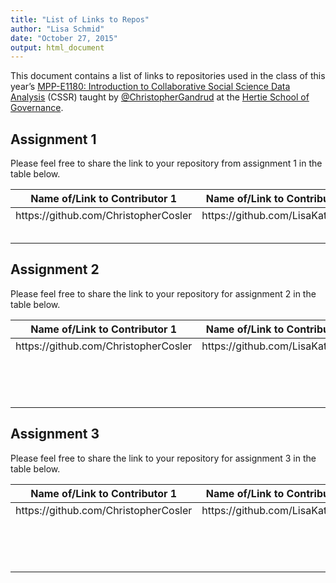 ```yaml
---
title: "List of Links to Repos"
author: "Lisa Schmid"
date: "October 27, 2015"
output: html_document
---
```


This document contains a list of links to repositories used in the class of this year's <a href="https://github.com/HertieDataScience/SyllabusAndLectures" target="_blank">MPP-E1180: Introduction to Collaborative Social Science Data Analysis</a> (CSSR) taught by <a href="https://github.com/christophergandrud
" target="_blank">@ChristopherGandrud</a> at the <a href="https://hertie-school.berlin" target="_blank">Hertie School of Governance</a>.

## Assignment 1
Please feel free to share the link to your repository from assignment 1 in the table below.

| Name of/Link to Contributor 1 | Name of/Link to Contributor 2 | Link to Repository |
|----|----|----|
| https://github.com/ChristopherCosler | https://github.com/LisaKatharina | https://github.com/ChristopherCosler/CSSR_Assignement1 |
| | | |
| | | |
| | | |
| | | |
| | | |

## Assignment 2

Please feel free to share the link to your repository for assignment 2 in the table below.

| Name of/Link to Contributor 1 | Name of/Link to Contributor 2 | Link to Repository |
|----|----|----|
| https://github.com/ChristopherCosler | https://github.com/LisaKatharina | https://github.com/ChristopherCosler/CSSR_ResearchProposal |
| | | |
| | | |
| | | |
| | | |
| | | |
| | | |
| | | |
| | | |
| | | |
| | | |
| | | |
| | | |
| | | |
| | | |

## Assignment 3

Please feel free to share the link to your repository for assignment 3 in the table below.

| Name of/Link to Contributor 1 | Name of/Link to Contributor 2 | Link to Repository |
|----|----|----|
| https://github.com/ChristopherCosler | https://github.com/LisaKatharina | https://github.com/ChristopherCosler/CSSG_Dataanalysis |
| | | |
| | | |
| | | |
| | | |
| | | |
| | | |
| | | |
| | | |
| | | |
| | | |
| | | |
| | | |
| | | |
| | | |
